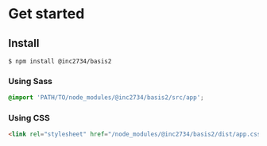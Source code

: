 
<Meta title="2. Get started" />

# Get started

## Install

```shell
$ npm install @inc2734/basis2
```

### Using Sass

```scss
@import 'PATH/TO/node_modules/@inc2734/basis2/src/app';
```

### Using CSS

```html
<link rel="stylesheet" href="/node_modules/@inc2734/basis2/dist/app.css" />
```
